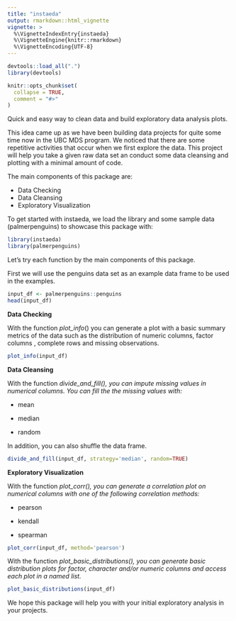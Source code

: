 ```yaml
---
title: "instaeda"
output: rmarkdown::html_vignette
vignette: >
  %\VignetteIndexEntry{instaeda}
  %\VignetteEngine{knitr::rmarkdown}
  %\VignetteEncoding{UTF-8}
---
```

```r
devtools::load_all(".")
library(devtools)
```
```r
knitr::opts_chunk$set(
  collapse = TRUE,
  comment = "#>"
)

```

Quick and easy way to clean data and build exploratory data analysis plots.

This idea came up as we have been building data projects for quite some time now in the UBC MDS program. We noticed that there are some repetitive activities that occur when we first explore the data. This project will help you take a given raw data set an conduct some data cleansing and plotting with a minimal amount of code.

The main components of this package are:

-   Data Checking
-   Data Cleansing
-   Exploratory Visualization

To get started with instaeda, we load the library and some sample data (palmerpenguins) to showcase this package with:

```r

library(instaeda)
library(palmerpenguins)
```

Let's try each function by the main components of this package.

First we will use the penguins data set as an example data frame to be used in the examples.

```r
input_df <- palmerpenguins::penguins
head(input_df)
```

**Data Checking**

With the function *plot_info*() you can generate a plot with a basic summary metrics of the data such as the distribution of numeric columns, factor columns , complete rows and missing observations.

```r
plot_info(input_df)

```

**Data Cleansing**

With the function *divide_and_fill(), you can impute missing values in numerical columns. You can fill the the missing values with:*

-   mean

-   median

-   random

In addition, you can also shuffle the data frame.

```r
divide_and_fill(input_df, strategy='median', random=TRUE)

```

**Exploratory Visualization**

With the function *plot_corr(), you can generate a correlation plot on numerical columns with one of the following correlation methods:*

-   pearson

-   kendall

-   spearman

```r

plot_corr(input_df, method='pearson')
```

With the function *plot_basic_distributions(), you can generate basic distribution plots for factor, character and/or numeric columns and access each plot in a named list.*

```r

plot_basic_distributions(input_df)

```

We hope this package will help you with your initial exploratory analysis in your projects.
